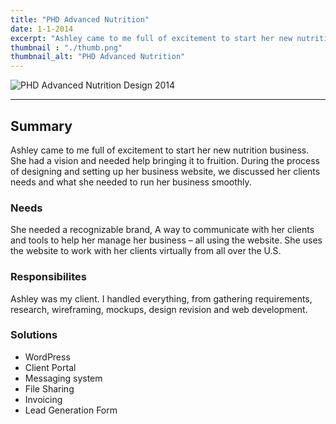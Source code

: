 ```yaml
---
title: "PHD Advanced Nutrition"
date: 1-1-2014
excerpt: "Ashley came to me full of excitement to start her new nutrition business. She had a vision and needed help bringing it to fruition."
thumbnail : "./thumb.png"
thumbnail_alt: "PHD Advanced Nutrition"
---
```


<section className={portfolioStyles.portfolioImage}>
<img src={phdImage} alt="PHD Advanced Nutrition Design 2014"/>
</section>

***

## Summary
Ashley came to me full of excitement to start her new nutrition business. She had a vision and needed help bringing it to fruition. During the process of designing and setting up her business website, we discussed her clients needs and what she needed to run her business smoothly.

### Needs
She needed a recognizable brand, A way to communicate with her clients and tools to help her manage her business – all using the website. She uses the website to work with her clients virtually from all over the U.S.

### Responsibilites
Ashley was my client. I handled everything, from gathering requirements, research, wireframing, mockups, design revision and web development.

### Solutions
* WordPress
* Client Portal
* Messaging system
* File Sharing
* Invoicing
* Lead Generation Form
